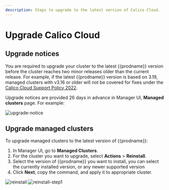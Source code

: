 ```yaml
---
description: Steps to upgrade to the latest version of Calico Cloud.
---
```


# Upgrade Calico Cloud

## Upgrade notices

You are required to upgrade your cluster to the latest {{prodname}} version before the cluster reaches two minor releases older than the current release. For example, if the latest {{prodname}} version is based on 3.19, managed clusters with v3.16 or older will not be covered for fixes under the [Calico Cloud Support Policy 2022](../get-started/support-policy-2022.mdx).

Upgrade notices are provided 26 days in advance in Manager UI, **Managed clusters** page. For example:

![upgrade-notice](/img/calico-cloud/upgrade-notice.png)

## Upgrade managed clusters

To upgrade managed clusters to the latest version of {{prodname}}:

1. In Manager UI, go to **Managed Clusters**.
1. For the cluster you want to upgrade, select **Actions** > **Reinstall**.
1. Select the version of {{prodname}} you want to install, you can select the currently installed version, or any newer supported version
1. Click **Next**, copy the command, and apply it to appropriate cluster.

![reinstall](/img/calico-cloud/managed-clusters-reinstall.png)
![reinstall-step1](/img/calico-cloud/managed-clusters-reinstall-step1.png)


